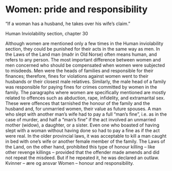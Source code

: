 # Women: pride and responsibility

“If a woman has a husband, he takes over his wife’s claim.”

Human Inviolability section, chapter 30

Although women are mentioned only a few times in the Human inviolability section, they could be punished for their acts in the same way as men. In the Laws of the Land man (maðr in Old Norse) often means human, and refers to any person. The most important difference between women and men concerned who should be compensated when women were subjected to misdeeds. Men were the heads of families and responsible for their finances; therefore, fines for violations against women went to their husbands or their closest male relatives. Similarly, the male head of a family was responsible for paying fines for crimes committed by women in the family. The paragraphs where women are specifically mentioned are mostly related to offences such as abduction, rape, infidelity, and extramarital sex. These were offences that tarnished the honour of the family and the husband and, for unmarried women, their value as future spouses. A man who slept with another man’s wife had to pay a full “man’s fine”, i.e. as in the case of murder, and half a “man’s fine” if the act involved an unmarried mother (widow), a daughter, or a sister. Even one who boasted of having slept with a woman without having done so had to pay a fine as if the act were real. In the older provincial laws, it was acceptable to kill a man caught in bed with one’s wife or another female member of the family. The Laws of the Land, on the other hand, prohibited this type of honour killing – like other revenge killings – provided that the offender made amends and did not repeat the misdeed. But if he repeated it, he was declared an outlaw. Kvinner – ære og ansvar Women – honour and responsibility.
